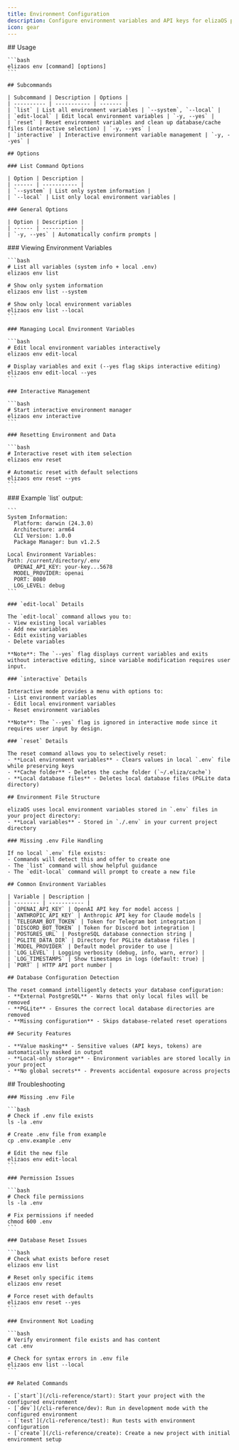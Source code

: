 ```yaml
---
title: Environment Configuration
description: Configure environment variables and API keys for elizaOS projects
icon: gear
---
```


<Tabs>
  <Tab title="Overview">
    ## Usage

    ```bash
    elizaos env [command] [options]
    ```

    ## Subcommands

    | Subcommand | Description | Options |
    | ---------- | ----------- | ------- |
    | `list` | List all environment variables | `--system`, `--local` |
    | `edit-local` | Edit local environment variables | `-y, --yes` |
    | `reset` | Reset environment variables and clean up database/cache files (interactive selection) | `-y, --yes` |
    | `interactive` | Interactive environment variable management | `-y, --yes` |

    ## Options

    ### List Command Options

    | Option | Description |
    | ------ | ----------- |
    | `--system` | List only system information |
    | `--local` | List only local environment variables |

    ### General Options

    | Option | Description |
    | ------ | ----------- |
    | `-y, --yes` | Automatically confirm prompts |
  </Tab>

  <Tab title="Examples">
    ### Viewing Environment Variables

    ```bash
    # List all variables (system info + local .env)
    elizaos env list

    # Show only system information
    elizaos env list --system

    # Show only local environment variables
    elizaos env list --local
    ```

    ### Managing Local Environment Variables

    ```bash
    # Edit local environment variables interactively
    elizaos env edit-local

    # Display variables and exit (--yes flag skips interactive editing)
    elizaos env edit-local --yes
    ```

    ### Interactive Management

    ```bash
    # Start interactive environment manager
    elizaos env interactive
    ```

    ### Resetting Environment and Data

    ```bash
    # Interactive reset with item selection
    elizaos env reset

    # Automatic reset with default selections
    elizaos env reset --yes
    ```
  </Tab>

  <Tab title="Features">
    ### Example `list` output:

    ```
    System Information:
      Platform: darwin (24.3.0)
      Architecture: arm64
      CLI Version: 1.0.0
      Package Manager: bun v1.2.5

    Local Environment Variables:
    Path: /current/directory/.env
      OPENAI_API_KEY: your-key...5678
      MODEL_PROVIDER: openai
      PORT: 8080
      LOG_LEVEL: debug
    ```

    ### `edit-local` Details

    The `edit-local` command allows you to:
    - View existing local variables
    - Add new variables
    - Edit existing variables
    - Delete variables

    **Note**: The `--yes` flag displays current variables and exits without interactive editing, since variable modification requires user input.

    ### `interactive` Details

    Interactive mode provides a menu with options to:
    - List environment variables
    - Edit local environment variables
    - Reset environment variables

    **Note**: The `--yes` flag is ignored in interactive mode since it requires user input by design.

    ### `reset` Details

    The reset command allows you to selectively reset:
    - **Local environment variables** - Clears values in local `.env` file while preserving keys
    - **Cache folder** - Deletes the cache folder (`~/.eliza/cache`)
    - **Local database files** - Deletes local database files (PGLite data directory)

    ## Environment File Structure

    elizaOS uses local environment variables stored in `.env` files in your project directory:
    - **Local variables** - Stored in `./.env` in your current project directory

    ### Missing .env File Handling

    If no local `.env` file exists:
    - Commands will detect this and offer to create one
    - The `list` command will show helpful guidance
    - The `edit-local` command will prompt to create a new file

    ## Common Environment Variables

    | Variable | Description |
    | -------- | ----------- |
    | `OPENAI_API_KEY` | OpenAI API key for model access |
    | `ANTHROPIC_API_KEY` | Anthropic API key for Claude models |
    | `TELEGRAM_BOT_TOKEN` | Token for Telegram bot integration |
    | `DISCORD_BOT_TOKEN` | Token for Discord bot integration |
    | `POSTGRES_URL` | PostgreSQL database connection string |
    | `PGLITE_DATA_DIR` | Directory for PGLite database files |
    | `MODEL_PROVIDER` | Default model provider to use |
    | `LOG_LEVEL` | Logging verbosity (debug, info, warn, error) |
    | `LOG_TIMESTAMPS` | Show timestamps in logs (default: true) |
    | `PORT` | HTTP API port number |

    ## Database Configuration Detection

    The reset command intelligently detects your database configuration:
    - **External PostgreSQL** - Warns that only local files will be removed
    - **PGLite** - Ensures the correct local database directories are removed
    - **Missing configuration** - Skips database-related reset operations

    ## Security Features

    - **Value masking** - Sensitive values (API keys, tokens) are automatically masked in output
    - **Local-only storage** - Environment variables are stored locally in your project
    - **No global secrets** - Prevents accidental exposure across projects
  </Tab>

  <Tab title="Troubleshooting">
    ## Troubleshooting

    ### Missing .env File

    ```bash
    # Check if .env file exists
    ls -la .env

    # Create .env file from example
    cp .env.example .env

    # Edit the new file
    elizaos env edit-local
    ```

    ### Permission Issues

    ```bash
    # Check file permissions
    ls -la .env

    # Fix permissions if needed
    chmod 600 .env
    ```

    ### Database Reset Issues

    ```bash
    # Check what exists before reset
    elizaos env list

    # Reset only specific items
    elizaos env reset

    # Force reset with defaults
    elizaos env reset --yes
    ```

    ### Environment Not Loading

    ```bash
    # Verify environment file exists and has content
    cat .env

    # Check for syntax errors in .env file
    elizaos env list --local
    ```

    ## Related Commands

    - [`start`](/cli-reference/start): Start your project with the configured environment
    - [`dev`](/cli-reference/dev): Run in development mode with the configured environment
    - [`test`](/cli-reference/test): Run tests with environment configuration
    - [`create`](/cli-reference/create): Create a new project with initial environment setup
  </Tab>
</Tabs>
